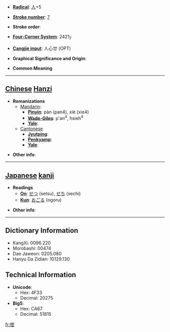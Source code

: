 * '''[[Wiktionary:Chinese radical index| Radical]]''': [[Wiktionary:Chinese radical index 人|人]]+5

* '''[[Wiktionary:Chinese total strokes index|Stroke number]]''': [[Wiktionary:Chinese total strokes index 7|7]]

* '''Stroke order''': 

* '''[[Wiktionary:Chinese four corner index|Four-Corner System]]''': 2421<sub>7</sub>

* '''[[Wiktionary:Chinese Cangjie index|Cangjie input]]''': 人心廿 (OPT)

* '''Graphical Significance and Origin''': 

* '''Common Meaning'''

----

== [[Chinese]] [[Hanzi]] ==

* '''Romanizations'''
** [[Mandarin]]:
*** '''[[Pinyin]]''': pàn (pan4), xiè (xie4)
*** '''[[Wade-Giles]]''': p'an<sup>4</sup>, hsieh<sup>4</sup>
*** '''[[Yale]]''': 
**[[Cantonese]]
***'''[[Jyutping]]''':
***'''[[Penkyamp]]''': 
***'''[[Yale]]''': 

* '''Other info''': 

----

== [[Japanese]] [[kanji]] ==

* '''Readings'''
** '''[[On]]''': [[せつ]] (setsu), [[せち]] (sechi)
** '''[[Kun]]''': [[おごる]] (ogoru)

* '''Other info''':  

----

== Dictionary Information ==

* KangXi: 0096.220
* Morobashi: 00474
* Dae Jaweon: 0205.080
* Hanyu Da Zidian: 10129.130

== Technical Information ==

* '''Unicode''':
** Hex: 4F33
** Decimal: 20275
* '''Big5''':
** Hex: CA67
** Decimal: 51815

[[fr:伳]]
